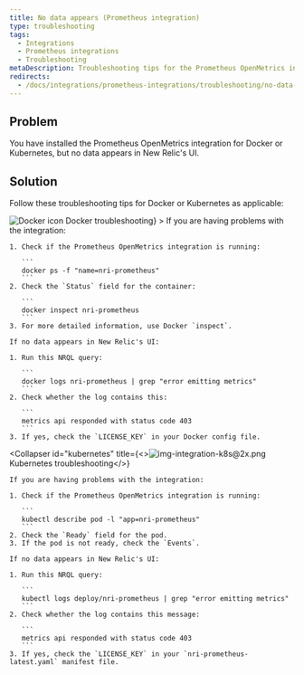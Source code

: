 ```yaml
---
title: No data appears (Prometheus integration)
type: troubleshooting
tags:
  - Integrations
  - Prometheus integrations
  - Troubleshooting
metaDescription: Troubleshooting tips for the Prometheus OpenMetrics integration for Docker or Kubernetes if no data appears in New Relic's UI.
redirects:
  - /docs/integrations/prometheus-integrations/troubleshooting/no-data-appears-prometheus-integration
---
```




## Problem

You have installed the Prometheus OpenMetrics integration for Docker or Kubernetes, but no data appears in New Relic's UI.

## Solution

Follow these troubleshooting tips for Docker or Kubernetes as applicable:

<CollapserGroup>
  <Collapser
    id="docker"
    title={<><img src={dockerLogoCrop} title="Docker icon" alt="Docker icon"/> Docker troubleshooting</>}
  >
    If you are having problems with the integration:

    1. Check if the Prometheus OpenMetrics integration is running:

       ```
       docker ps -f "name=nri-prometheus"
       ```
    2. Check the `Status` field for the container:

       ```
       docker inspect nri-prometheus
       ```
    3. For more detailed information, use Docker `inspect`.

    If no data appears in New Relic's UI:

    1. Run this NRQL query:

       ```
       docker logs nri-prometheus | grep "error emitting metrics"
       ```
    2. Check whether the log contains this:

       ```
       metrics api responded with status code 403
       ```
    3. If yes, check the `LICENSE_KEY` in your Docker config file.
  </Collapser>

  <Collapser
    id="kubernetes"
    title={<><img src={imgIntegrationK8S402X} title="img-integration-k8s@2x.png" alt="img-integration-k8s@2x.png"/> Kubernetes troubleshooting</>}
  >
    If you are having problems with the integration:

    1. Check if the Prometheus OpenMetrics integration is running:

       ```
       kubectl describe pod -l "app=nri-prometheus"
       ```
    2. Check the `Ready` field for the pod.
    3. If the pod is not ready, check the `Events`.

    If no data appears in New Relic's UI:

    1. Run this NRQL query:

       ```
       kubectl logs deploy/nri-prometheus | grep "error emitting metrics"
       ```
    2. Check whether the log contains this message:

       ```
       metrics api responded with status code 403
       ```
    3. If yes, check the `LICENSE_KEY` in your `nri-prometheus-latest.yaml` manifest file.
  </Collapser>
</CollapserGroup>
